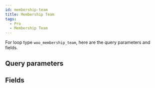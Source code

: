 ```yaml
---
id: membership-team
title: Membership Team
tags:
  - Pro
  - Membership Team
---
```


For loop type `woo_membership_team`, here are the query parameters and fields.

## Query parameters

<QueryArgsList args={json.query_args} />

## Fields

<FieldsList fields={json.fields} />
